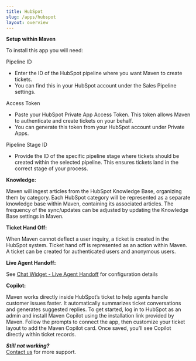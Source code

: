 ```yaml
---  
title: HubSpot  
slug: /apps/hubspot  
layout: overview  
---
```


**Setup within Maven**

To install this app you will need:

Pipeline ID

* Enter the ID of the HubSpot pipeline where you want Maven to create tickets.   
* You can find this in your HubSpot account under the Sales Pipeline settings.

Access Token

* Paste your HubSpot Private App Access Token. This token allows Maven to authenticate and create tickets on your behalf.   
* You can generate this token from your HubSpot account under Private Apps.

Pipeline Stage ID

* Provide the ID of the specific pipeline stage where tickets should be created within the selected pipeline. This ensures tickets land in the correct stage of your process.

**Knowledge:**

Maven will ingest articles from the HubSpot Knowledge Base, organizing them by category. Each HubSpot category will be represented as a separate knowledge base within Maven, containing its associated articles.  The frequency of the sync/updates can be adjusted by updating the Knowledge Base settings in Maven.  

**Ticket Hand Off:**

When Maven cannot deflect a user inquiry, a ticket is created in the HubSpot system. Ticket hand off is represented as an action within Maven. A ticket can be created for authenticated users and anonymous users.  

**Live Agent Handoff:**

See [Chat Widget \- Live Agent Handoff](https://docs.mavenagi.com/apps/chat#hubspot-live-chat-developer-documentation) for configuration details


**Copilot:**

Maven works directly inside HubSpot’s ticket to help agents handle customer issues faster. It automatically summarizes ticket conversations and generates suggested replies. To get started, log in to HubSpot as an admin and install Maven Copilot using the installation link provided by Maven. Follow the prompts to connect the app, then customize your ticket layout to add the Maven Copilot card. Once saved, you’ll see Copilot directly within ticket records.

***Still not working?***  
[Contact us](https://support.mavenagi.com/) for more support.
